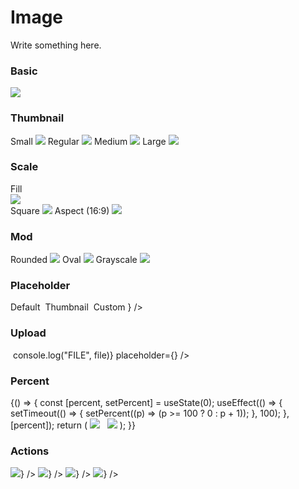 
<Meta title="Components/Media/Image" component={Image} />

# Image

Write something here.

<Props of={Image} />

### Basic

<Preview>
    <Story name="basic">
        <Image src={IMAGE_SRC} />
    </Story>
</Preview>

### Thumbnail

<Preview>
    <Story name="thumbnail">
        <Row spacing="regular">
            <Col sm={8}>Small</Col>
            <Col sm={16}>
                <Image src={IMAGE_SRC} thumbnail="small" />
            </Col>
        </Row>
        <Row spacing="regular">
            <Col sm={8}>Regular</Col>
            <Col sm={16}>
                <Image src={IMAGE_SRC} thumbnail="regular" />
            </Col>
        </Row>
        <Row spacing="regular">
            <Col sm={8}>Medium</Col>
            <Col sm={16}>
                <Image src={IMAGE_SRC} thumbnail="medium" />
            </Col>
        </Row>
        <Row>
            <Col sm={8}>Large</Col>
            <Col sm={16}>
                <Image src={IMAGE_SRC} thumbnail="large" />
            </Col>
        </Row>
    </Story>
</Preview>

### Scale

<Preview>
    <Story name="scale">
        <Row spacing="regular">
            <Col sm={8}>Fill</Col>
            <Col sm={16}>
                <div style={{ position: "relative", height: "150px" }}>
                    <Image src={IMAGE_SRC} scale="fill" />
                </div>
            </Col>
        </Row>
        <Row spacing="regular">
            <Col sm={8}>Square</Col>
            <Col sm={16}>
                <Image src={IMAGE_SRC} scale="square" />
            </Col>
        </Row>
        <Row spacing="regular">
            <Col sm={8}>Aspect (16:9)</Col>
            <Col sm={16} style={{ height: "200px" }}>
                <Image src={IMAGE_SRC} scale="16:9" />
            </Col>
        </Row>
    </Story>
</Preview>

### Mod

<Preview>
    <Story name="mod">
        <Row spacing="regular">
            <Col sm={8}>Rounded</Col>
            <Col sm={16}>
                <Image src={IMAGE_SRC} mod="rounded" />
            </Col>
        </Row>
        <Row spacing="regular">
            <Col sm={8}>Oval</Col>
            <Col sm={16}>
                <Image src={IMAGE_SRC} mod="oval" />
            </Col>
        </Row>
        <Row>
            <Col sm={8}>Grayscale</Col>
            <Col sm={16}>
                <Image src={IMAGE_SRC} mod="gray" />
            </Col>
        </Row>
    </Story>
</Preview>

### Placeholder

<Preview>
    <Story name="placeholder">
        <Row spacing="regular">
            <Col sm={8}>Default</Col>
            <Col sm={16}>
                <Image scale="square" />
            </Col>
        </Row>
        <Row spacing="regular">
            <Col sm={8}>Thumbnail</Col>
            <Col sm={16}>
                <Image thumbnail="regular" />
            </Col>
        </Row>
        <Row spacing="regular">
            <Col sm={8}>Custom</Col>
            <Col sm={16}>
                <Image thumbnail="regular" placeholder={<Icon color="primary" name="devices" />} />
            </Col>
        </Row>
    </Story>
</Preview>

### Upload

<Preview>
    <Story name="upload">
        <Image
            thumbnail="large"
            onFileSelect={(file) => console.log("FILE", file)}
            placeholder={<Icon color="primary" name="upload" />}
        />
    </Story>
</Preview>

### Percent

<Preview>
    <Story name="percent">
        {() => {
            const [percent, setPercent] = useState(0);
            useEffect(() => {
                setTimeout(() => {
                    setPercent((p) => (p >= 100 ? 0 : p + 1));
                }, 100);
            }, [percent]);
            return (
                <React.Fragment>
                    <Row spacing="regular">
                        <Col span={3}>
                            <Image percent={percent} scale="square" mod="oval" src={IMAGE_SRC} />
                        </Col>
                        <Col span={6}>
                            <Image percent={percent} scale="square" />
                        </Col>
                        <Col span={9}>
                            <Image percent={percent} scale="square" />
                        </Col>
                    </Row>
                    <Image src={IMAGE_SRC} percent={percent} />
                </React.Fragment>
            );
        }}
    </Story>
</Preview>

### Actions

<Preview>
    <Story name="actions">
        <Row spacing="regular">
            <Col span={4}>
                <Image
                    scale="square"
                    src={IMAGE_SRC}
                    actions={<Button square size="small" color="error" icon="close" />}
                />
            </Col>
            <Col span={8}>
                <Image
                    scale="square"
                    src={IMAGE_SRC}
                    actions={<Button square size="small" color="error" icon="close" />}
                />
            </Col>
            <Col span={12}>
                <Image
                    scale="square"
                    src={IMAGE_SRC}
                    actions={<Button square size="small" color="error" icon="close" />}
                />
            </Col>
        </Row>
        <Image
            src={IMAGE_SRC}
            actions={<Button square size="small" color="error" icon="close" />}
        />
    </Story>
</Preview>
